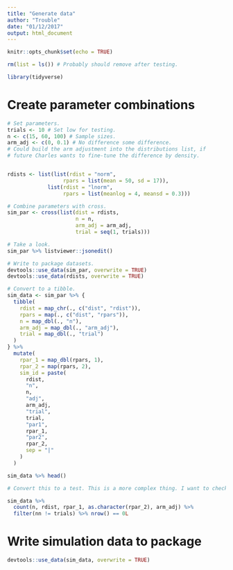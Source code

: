 ```yaml
---
title: "Generate data"
author: "Trouble"
date: "01/12/2017"
output: html_document
---
```


```r
knitr::opts_chunk$set(echo = TRUE)

rm(list = ls()) # Probably should remove after testing.

library(tidyverse)

```

# Create parameter combinations

```r
# Set parameters.
trials <- 10 # Set low for testing.
n <- c(15, 60, 100) # Sample sizes.
arm_adj <- c(0, 0.1) # No difference some difference.
# Could build the arm adjustment into the distributions list, if
# future Charles wants to fine-tune the difference by density.


rdists <- list(list(rdist = "norm",
                  rpars = list(mean = 50, sd = 17)),
             list(rdist = "lnorm",
                  rpars = list(meanlog = 4, meansd = 0.3)))

# Combine parameters with cross.
sim_par <- cross(list(dist = rdists,
                      n = n,
                      arm_adj = arm_adj,
                      trial = seq(1, trials)))

# Take a look.
sim_par %>% listviewer::jsonedit()

# Write to package datasets.
devtools::use_data(sim_par, overwrite = TRUE)
devtools::use_data(rdists, overwrite = TRUE)
```

```r
# Convert to a tibble.
sim_data <- sim_par %>% {
  tibble(
    rdist = map_chr(., c("dist", "rdist")),
    rpars = map(., c("dist", "rpars")),
    n = map_dbl(., "n"),
    arm_adj = map_dbl(., "arm_adj"),
    trial = map_dbl(., "trial")
  )
} %>% 
  mutate(
    rpar_1 = map_dbl(rpars, 1),
    rpar_2 = map(rpars, 2),
    sim_id = paste(
      rdist,
      "n",
      n,
      "adj",
      arm_adj,
      "trial",
      trial,
      "par1",
      rpar_1,
      "par2",
      rpar_2,
      sep = "|"
    )
  )

sim_data %>% head()
```

```r
# Convert this to a test. This is a more complex thing. I want to check that the the grouped tally is the same as the product of the cardinalities of simulation parameters.

sim_data %>% 
  count(n, rdist, rpar_1, as.character(rpar_2), arm_adj) %>% 
  filter(nn != trials) %>% nrow() == 0L
```

# Write simulation data to package

```r
devtools::use_data(sim_data, overwrite = TRUE)
```

